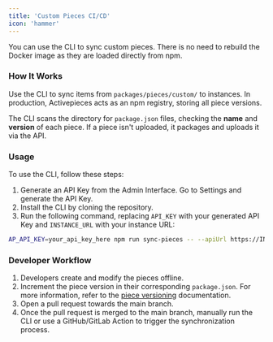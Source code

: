 ```yaml
---
title: 'Custom Pieces CI/CD'
icon: 'hammer'
---
```


You can use the CLI to sync custom pieces. There is no need to rebuild the Docker image as they are loaded directly from npm.

### How It Works

Use the CLI to sync items from `packages/pieces/custom/` to instances. In production, Activepieces acts as an npm registry, storing all piece versions.

The CLI scans the directory for `package.json` files, checking the **name** and **version** of each piece. If a piece isn't uploaded, it packages and uploads it via the API.

### Usage

To use the CLI, follow these steps:

1. Generate an API Key from the Admin Interface. Go to Settings and generate the API Key.
2. Install the CLI by cloning the repository.
3. Run the following command, replacing `API_KEY` with your generated API Key and `INSTANCE_URL` with your instance URL:


```bash
AP_API_KEY=your_api_key_here npm run sync-pieces -- --apiUrl https://INSTANCE_URL/api
```

### Developer Workflow

1. Developers create and modify the pieces offline.
2. Increment the piece version in their corresponding `package.json`. For more information, refer to the [piece versioning](../../developers/piece-reference/piece-versioning) documentation.
3. Open a pull request towards the main branch.
4. Once the pull request is merged to the main branch, manually run the CLI or use a GitHub/GitLab Action to trigger the synchronization process.
